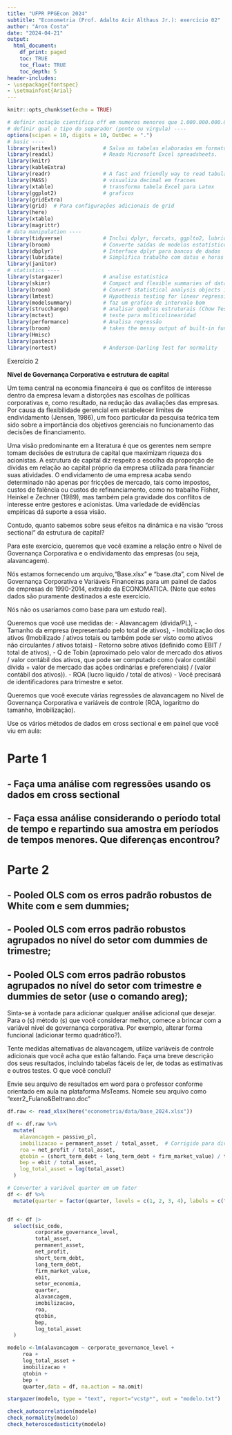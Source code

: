 ```yaml
---
title: "UFPR PPGEcon 2024"
subtitle: "Econometria (Prof. Adalto Acir Althaus Jr.): exercício 02"
author: "Aron Costa"
date: "2024-04-21"
output:
  html_document:
    df_print: paged
    toc: TRUE
    toc_float: TRUE
    toc_depth: 5
header-includes:
- \usepackage{fontspec}
- \setmainfont{Arial}
---
```


```r
knitr::opts_chunk$set(echo = TRUE)

# definir notação cientifica off em numeros menores que 1.000.000.000.000 ----
# definir qual o tipo do separador (ponto ou virgula) ----
options(scipen = 10, digits = 10, OutDec = ".")
# basic ----
library(writexl)               # Salva as tabelas elaboradas em formato .xls
library(readxl)                # Reads Microsoft Excel spreadsheets.
library(knitr)
library(kableExtra)
library(readr)                 # A fast and friendly way to read tabular data into R.
library(MASS)                  # visualiza decimal em fracoes
library(xtable)                # transforma tabela Excel para Latex
library(ggplot2)               # graficos
library(gridExtra)
library(grid)  # Para configurações adicionais de grid
library(here)
library(xtable)
library(magrittr)
# data manipulation ----
library(tidyverse)             # Inclui dplyr, forcats, ggplto2, lubridate, purrr, stringr, tibble, tidyr
library(broom)                 # Converte saídas de modelos estatísticos em tibbles
library(dbplyr)                # Interface dplyr para bancos de dados
library(lubridate)             # Simplifica trabalho com datas e horas
library(janitor)
# statistics ----
library(stargazer)             # analise estatistica
library(skimr)                 # Compact and flexible summaries of data, a frictionless, pipeable approach to dealing with summary statistic
library(broom)                 # Convert statistical analysis objects into tidy data frames.
library(lmtest)                # Hypothesis testing for linear regression models.
library(modelsummary)          # faz um grafico de intervalo bom
library(strucchange)           # analisar quebras estruturais (Chow Test)
library(mctest)                # teste para multicolinearidad
library(performance)           # Analisa regressão 
library(broom)                 # takes the messy output of built-in functions in R, such as lm, nls, or t.test, and turns them into tidy tibbles.
library(Hmisc)
library(pastecs)
library(nortest)               # Anderson-Darling Test for normality
```

Exercício 2

**Nível de Governança Corporativa e estrutura de capital**

Um tema central na economia financeira é que os conflitos de interesse dentro da empresa levam a
distorções nas escolhas de políticas corporativas e, como resultado, na redução das avaliações das
empresas. Por causa da flexibilidade gerencial em estabelecer limites de endividamento (Jensen,
1986), um foco particular da pesquisa teórica tem sido sobre a importância dos objetivos gerenciais no funcionamento das decisões de financiamento.

Uma visão predominante em a literatura é que os gerentes nem sempre tomam decisões de estrutura
de capital que maximizam riqueza dos acionistas. A estrutura de capital diz respeito a escolha da
proporção de dívidas em relação ao capital próprio da empresa utilizada para financiar suas atividades.
O endividamento de uma empresa acaba sendo determinado não apenas por fricções de mercado,
tais como impostos, custos de falência ou custos de refinanciamento, como no trabalho Fisher, Heinkel e Zechner (1989), mas também pela gravidade dos conflitos de interesse entre gestores e acionistas.
Uma variedade de evidências empíricas dá suporte a essa visão. 

Contudo, quanto sabemos sobre seus efeitos na dinâmica e na visão “cross sectional” da estrutura de capital?

Para este exercício, queremos que você examine a relação entre o Nível de Governança Corporativa e
o endividamento das empresas (ou seja, alavancagem). 

Nós estamos fornecendo um arquivo,“Base.xlsx" e “base.dta”, com Nível de Governança Corporativa e Variáveis Financeiras para um painel
de dados de empresas de 1990-2014, extraído da ECONOMATICA. (Note que estes dados são
puramente destinados a este exercício. 

Nós não os usaríamos como base para um estudo real).

Queremos que você use medidas de:
- Alavancagem (divida/PL),
- Tamanho da empresa (representado pelo total de ativos),
- Imobilização dos ativos (Imobilizado / ativos totais ou também pode ser visto como ativos não
circulantes / ativos totais)
- Retorno sobre ativos (definido como EBIT / total de ativos),
- Q de Tobin (aproximado pelo valor de mercado dos ativos / valor contábil dos ativos, que pode
ser computado como (valor contábil dívida + valor de mercado das ações ordinárias e
preferenciais) / (valor contábil dos ativos)).
- ROA (lucro líquido / total de ativos)
- Você precisará de identificadores para trimestre e setor.

Queremos que você execute várias regressões de alavancagem no Nível de Governança Corporativa e
variáveis de controle (ROA, logaritmo do tamanho, Imobilização). 

Use os vários métodos de dados em cross sectional e em painel que você viu em aula:


# Parte 1

## - Faça uma análise com regressões usando os dados em cross sectional

## - Faça essa análise considerando o período total de tempo e repartindo sua amostra em períodos de tempos menores. Que diferenças encontrou? 

# Parte 2

## - Pooled OLS com os erros padrão robustos de White com e sem dummies;

## - Pooled OLS com erros padrão robustos agrupados no nível do setor com dummies de trimestre;

## - Pooled OLS com erros padrão robustos agrupados no nível do setor com trimestre e dummies de setor (use o comando areg);

Sinta-se à vontade para adicionar qualquer análise adicional que desejar.
Para o (s) método (s) que você considerar melhor, comece a brincar com a variável nível de governança
corporativa. Por exemplo, alterar forma funcional (adicionar termo quadrático?). 

Tente medidas alternativas de alavancagem, utilize variáveis de controle adicionais que você acha que estão faltando.
Faça uma breve descrição dos seus resultados, incluindo tabelas fáceis de ler, de todas as estimativas e outros testes. 
O que você conclui? 

Envie seu arquivo de resultados em word para o professor conforme orientado em aula na plataforma MsTeams. 
Nomeie seu arquivo como “exer2_Fulano&Beltrano.doc” 



```r
df.raw <- read_xlsx(here("econometria/data/base_2024.xlsx"))
```

```r
df <- df.raw %>%
  mutate(
    alavancagem = passivo_pl,
    imobilizacao = permanent_asset / total_asset,  # Corrigido para dividir pelo total_asset em vez de permanent_asset
    roa = net_profit / total_asset,
    qtobin = (short_term_debt + long_term_debt + firm_market_value) / total_asset,
    bep = ebit / total_asset,
    log_total_asset = log(total_asset)
  )

# Converter a variável quarter em um fator
df <- df %>%
  mutate(quarter = factor(quarter, levels = c(1, 2, 3, 4), labels = c("Q1", "Q2", "Q3", "Q4")))


df <- df |> 
  select(sic_code, 
         corporate_governance_level,
         total_asset,
         permanent_asset,
         net_profit,
         short_term_debt,
         long_term_debt,
         firm_market_value,
         ebit,
         setor_economia,
         quarter,
         alavancagem,
         imobilizacao,
         roa,
         qtobin,
         bep,
         log_total_asset
  )
```

```r
modelo <-lm(alavancagem ~ corporate_governance_level + 
     roa + 
     log_total_asset + 
     imobilizacao +
     qtobin + 
     bep + 
     quarter,data = df, na.action = na.omit)
```

```r
stargazer(modelo, type = "text", report="vcstp*", out = "modelo.txt")
```

```r
check_autocorrelation(modelo)
check_normality(modelo)
check_heteroscedasticity(modelo)
```
